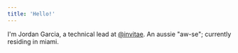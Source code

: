 ```yaml
---
title: 'Hello!'
---
```


I'm Jordan Garcia, a technical lead at [@invitae](https://invitae.com). An aussie "aw-se"; currently residing in miami.
